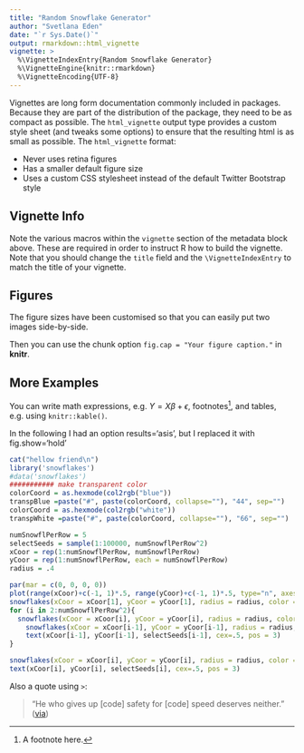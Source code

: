 ```yaml
---
title: "Random Snowflake Generator"
author: "Svetlana Eden"
date: "`r Sys.Date()`"
output: rmarkdown::html_vignette
vignette: >
  %\VignetteIndexEntry{Random Snowflake Generator}
  %\VignetteEngine{knitr::rmarkdown}
  %\VignetteEncoding{UTF-8}
---
```

Vignettes are long form documentation commonly included in packages. Because they are part of the distribution of the package, they need to be as compact as possible. The `html_vignette` output type provides a custom style sheet (and tweaks some options) to ensure that the resulting html is as small as possible. The `html_vignette` format:

- Never uses retina figures
- Has a smaller default figure size
- Uses a custom CSS stylesheet instead of the default Twitter Bootstrap style

## Vignette Info

Note the various macros within the `vignette` section of the metadata block above. These are required in order to instruct R how to build the vignette. Note that you should change the `title` field and the `\VignetteIndexEntry` to match the title of your vignette.


## Figures

The figure sizes have been customised so that you can easily put two images side-by-side. 

Then you can use the chunk option `fig.cap = "Your figure caption."` in **knitr**.

## More Examples

You can write math expressions, e.g. $Y = X\beta + \epsilon$, footnotes^[A footnote here.], and tables, e.g. using `knitr::kable()`.

In the following I had an option results='asis', but I replaced it with fig.show='hold'

```r
cat("hellow friend\n")
library('snowflakes')
#data('snowflakes')
########### make transparent color
colorCoord = as.hexmode(col2rgb("blue"))
transpBlue =paste("#", paste(colorCoord, collapse=""), "44", sep="")
colorCoord = as.hexmode(col2rgb("white"))
transpWhite =paste("#", paste(colorCoord, collapse=""), "66", sep="")

numSnowflPerRow = 5
selectSeeds = sample(1:100000, numSnowflPerRow^2)
xCoor = rep(1:numSnowflPerRow, numSnowflPerRow)
yCoor = rep(1:numSnowflPerRow, each = numSnowflPerRow)
radius = .4

par(mar = c(0, 0, 0, 0))
plot(range(xCoor)+c(-1, 1)*.5, range(yCoor)+c(-1, 1)*.5, type="n", axes = FALSE, ylab="", xlab="")
snowflakes(xCoor = xCoor[1], yCoor = yCoor[1], radius = radius, color = transpBlue, anotherColor = "#33333333", seeds = selectSeeds[1])
for (i in 2:numSnowflPerRow^2){
  snowflakes(xCoor = xCoor[i], yCoor = yCoor[i], radius = radius, color = transpBlue, anotherColor = "#33333333", seeds = selectSeeds[i])
	snowflakes(xCoor = xCoor[i-1], yCoor = yCoor[i-1], radius = radius, color = transpWhite, anotherColor = transpWhite, seeds = selectSeeds[i-1])
	text(xCoor[i-1], yCoor[i-1], selectSeeds[i-1], cex=.5, pos = 3)
}

snowflakes(xCoor = xCoor[i], yCoor = yCoor[i], radius = radius, color = transpWhite, anotherColor = transpWhite, seeds = selectSeeds[i])
text(xCoor[i], yCoor[i], selectSeeds[i], cex=.5, pos = 3)

```

Also a quote using `>`:

> "He who gives up [code] safety for [code] speed deserves neither."
([via](https://twitter.com/hadleywickham/status/504368538874703872))
